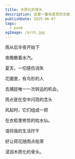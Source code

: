 ```yaml
---
title: 木质化的骨头
description: 这是一篇有意思的文章
publishDate: 2025-06-07
tags:
  - poem
ogImage: /arch.jpg
---
```



<MyPlayer songId="22781758" />

雨从后半夜开始下

夜晚散着水汽。

夏天，一切感伤消失

花圃里，有鸟形的人

去捕捉唯一一次转运的机会。

雨点是在空中闪现的念头

风起时，它们组成一把

在衣柜里修剪的枯水仙。

请将我的生活拧干

好让荷花随雨点枯荣

浸润木质化的骨头。
